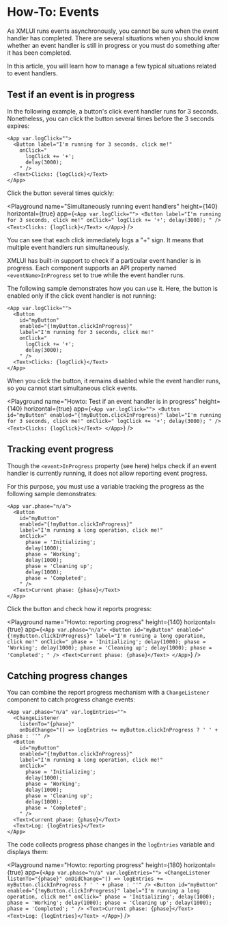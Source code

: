 # How-To: Events

As XMLUI runs events asynchronously, you cannot be sure when the event handler has completed. There are several situations when you should know whether an event handler is still in progress or you must do something after it has been completed.

In this article, you will learn how to manage a few typical situations related to event handlers.

## Test if an event is in progress

In the following example, a button's click event handler runs for 3 seconds. Nonetheless, you can click the button several times before the 3 seconds expires:

```xmlui copy
<App var.logClick="">
  <Button label="I'm running for 3 seconds, click me!"
    onClick="
      logClick += '+';
      delay(3000);
    " />
  <Text>Clicks: {logClick}</Text>
</App>
```

Click the button several times quickly:

<Playground
    name="Simultaneously running event handlers"
    height={140}
    horizontal={true}
    app={`
      <App var.logClick="">
        <Button label="I'm running for 3 seconds, click me!"
          onClick="
            logClick += '+';
            delay(3000);
          " />
        <Text>Clicks: {logClick}</Text>
      </App>
  `}
/>

You can see that each click immediately logs a "+" sign. It means that multiple event handlers run simultaneously.

XMLUI has built-in support to check if a particular event handler is in progress. Each component supports an API property named `<eventName>InProgress` set to true while the event handler runs.

The following sample demonstrates how you can use it. Here, the button is enabled only if the click event handler is not running:

```xmlui copy {4} /clickInProgress/
<App var.logClick="">
  <Button
    id="myButton"
    enabled="{!myButton.clickInProgress}"
    label="I'm running for 3 seconds, click me!"
    onClick="
      logClick += '+';
      delay(3000);
    " />
  <Text>Clicks: {logClick}</Text>
</App>
```

When you click the button, it remains disabled while the event handler runs, so you cannot start simultaneous click events.

<Playground
    name="Howto: Test if an event handler is in progress"
    height={140}
    horizontal={true}
    app={`
    <App var.logClick="">
      <Button
        id="myButton"
        enabled="{!myButton.clickInProgress}"
        label="I'm running for 3 seconds, click me!"
        onClick="
          logClick += '+';
          delay(3000);
        " />
      <Text>Clicks: {logClick}</Text>
    </App>
`}
/>

## Tracking event progress

Though the `<event>InProgress` property (see <SmartLink href="#test-if-an-event-is-in-progress">here</SmartLink>) helps check if an event handler is currently running, it does not allow reporting event progress.

For this purpose, you must use a variable tracking the progress as the following sample demonstrates:

```xmlui copy /phase/
<App var.phase="n/a">
  <Button
    id="myButton"
    enabled="{!myButton.clickInProgress}"
    label="I'm running a long operation, click me!"
    onClick="
      phase = 'Initializing';
      delay(1000);
      phase = 'Working';
      delay(1000);
      phase = 'Cleaning up';
      delay(1000);
      phase = 'Completed';
    " />
  <Text>Current phase: {phase}</Text>
</App>
```

Click the button and check how it reports progress:

<Playground
    name="Howto: reporting progress"
    height={140}
    horizontal={true}
    app={`
    <App var.phase="n/a">
      <Button
        id="myButton"
        enabled="{!myButton.clickInProgress}"
        label="I'm running a long operation, click me!"
        onClick="
          phase = 'Initializing';
          delay(1000);
          phase = 'Working';
          delay(1000);
          phase = 'Cleaning up';
          delay(1000);
          phase = 'Completed';
        " />
      <Text>Current phase: {phase}</Text>
    </App>
`}
/>

## Catching progress changes

You can combine the report progress mechanism with a `ChangeListener` component to catch progress change events:

```xmlui copy
<App var.phase="n/a" var.logEntries="">
  <ChangeListener
    listenTo="{phase}"
    onDidChange="() => logEntries += myButton.clickInProgress ? ' ' + phase : ''" />
  <Button
    id="myButton"
    enabled="{!myButton.clickInProgress}"
    label="I'm running a long operation, click me!"
    onClick="
      phase = 'Initializing';
      delay(1000);
      phase = 'Working';
      delay(1000);
      phase = 'Cleaning up';
      delay(1000);
      phase = 'Completed';
    " />
  <Text>Current phase: {phase}</Text>
  <Text>Log: {logEntries}</Text>
</App>
```

The code collects progress phase changes in the `logEntries` variable and displays them:

<Playground
    name="Howto: reporting progress"
    height={180}
    horizontal={true}
    app={`
    <App var.phase="n/a" var.logEntries="">
      <ChangeListener
        listenTo="{phase}"
        onDidChange="() => logEntries += myButton.clickInProgress ? ' ' + phase : ''" />
      <Button
        id="myButton"
        enabled="{!myButton.clickInProgress}"
        label="I'm running a long operation, click me!"
        onClick="
          phase = 'Initializing';
          delay(1000);
          phase = 'Working';
          delay(1000);
          phase = 'Cleaning up';
          delay(1000);
          phase = 'Completed';
        " />
      <Text>Current phase: {phase}</Text>
      <Text>Log: {logEntries}</Text>
    </App>
`}
/>

